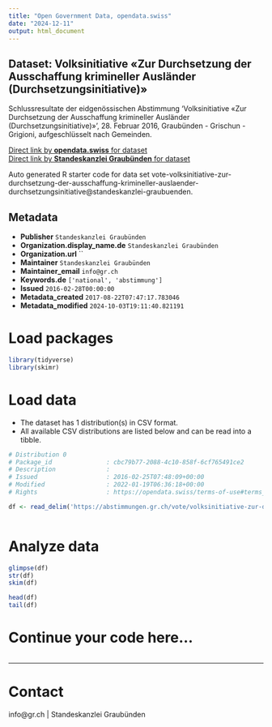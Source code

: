 ```yaml
---
title: "Open Government Data, opendata.swiss"
date: "2024-12-11"
output: html_document
---
```


## Dataset: Volksinitiative «Zur Durchsetzung der Ausschaffung krimineller Ausländer (Durchsetzungsinitiative)»

Schlussresultate der eidgenössischen Abstimmung 'Volksinitiative «Zur Durchsetzung der Ausschaffung krimineller Ausländer (Durchsetzungsinitiative)» ', 28. Februar 2016, Graubünden - Grischun - Grigioni, aufgeschlüsselt nach Gemeinden.

[Direct link by **opendata.swiss** for dataset](https://opendata.swiss/de/dataset/volksinitiative-zur-durchsetzung-der-ausschaffung-krimineller-auslander-durchsetzungsinitiative)<br>
[Direct link by **Standeskanzlei Graubünden** for dataset](https://abstimmungen.gr.ch/vote/volksinitiative-zur-durchsetzung-der-ausschaffung-krimineller-auslaender-durchsetzungsinitiative/data)

Auto generated R starter code for data set vote-volksinitiative-zur-durchsetzung-der-ausschaffung-krimineller-auslaender-durchsetzungsinitiative@standeskanzlei-graubuenden.

## Metadata

- **Publisher** `Standeskanzlei Graubünden`
- **Organization.display_name.de** `Standeskanzlei Graubünden`
- **Organization.url** ``
- **Maintainer** `Standeskanzlei Graubünden`
- **Maintainer_email** `info@gr.ch`
- **Keywords.de** `['national', 'abstimmung']`
- **Issued** `2016-02-28T00:00:00`
- **Metadata_created** `2017-08-22T07:47:17.783046`
- **Metadata_modified** `2024-10-03T19:11:40.821191`


# Load packages

```r

library(tidyverse)
library(skimr)

```

# Load data

-   The dataset has 1 distribution(s) in CSV format.
-   All available CSV distributions are listed below and can be read into a tibble.

```r

# Distribution 0
# Package_id               : cbc79b77-2088-4c10-858f-6cf765491ce2
# Description              : 
# Issued                   : 2016-02-25T07:48:09+00:00
# Modified                 : 2022-01-19T06:36:18+00:00
# Rights                   : https://opendata.swiss/terms-of-use#terms_by

df <- read_delim('https://abstimmungen.gr.ch/vote/volksinitiative-zur-durchsetzung-der-ausschaffung-krimineller-auslaender-durchsetzungsinitiative/data-csv')



```

# Analyze data

```r

glimpse(df)
str(df)
skim(df)

head(df)
tail(df)

```

# Continue your code here...

```r

```

------------------------------------------------------------------------

# Contact

info@gr.ch | Standeskanzlei Graubünden
